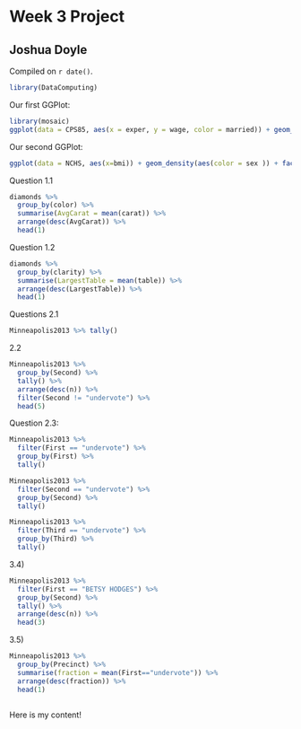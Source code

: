 # Week 3 Project

## Joshua Doyle 

<!-- leave this material as is -->
Compiled on `r date()`.

```r
library(DataComputing)
```
<!-- put your content after this line -->
Our first GGPlot:

```r
library(mosaic)
ggplot(data = CPS85, aes(x = exper, y = wage, color = married)) + geom_point() + facet_wrap(~ sector) 
```

Our second GGPlot:
```r
ggplot(data = NCHS, aes(x=bmi)) + geom_density(aes(color = sex )) + facet_wrap(~ smoker)
```

Question 1.1 
```r
diamonds %>%
  group_by(color) %>%
  summarise(AvgCarat = mean(carat)) %>%
  arrange(desc(AvgCarat)) %>%
  head(1)
```
Question 1.2

```r
diamonds %>%
  group_by(clarity) %>%
  summarise(LargestTable = mean(table)) %>%
  arrange(desc(LargestTable)) %>%
  head(1)
```

Questions 2.1 

```r
Minneapolis2013 %>% tally()
```

2.2

```r
Minneapolis2013 %>%
  group_by(Second) %>%
  tally() %>%
  arrange(desc(n)) %>%
  filter(Second != "undervote") %>%
  head(5)
```

Question 2.3:

```r
Minneapolis2013 %>%
  filter(First == "undervote") %>%
  group_by(First) %>%
  tally()
```


```r
Minneapolis2013 %>%
  filter(Second == "undervote") %>%
  group_by(Second) %>%
  tally()
```

```r
Minneapolis2013 %>%
  filter(Third == "undervote") %>%
  group_by(Third) %>%
  tally()
```

3.4) 

```r
Minneapolis2013 %>%
  filter(First == "BETSY HODGES") %>%
  group_by(Second) %>%
  tally() %>%
  arrange(desc(n)) %>%
  head(3)
```

3.5)

```r
Minneapolis2013 %>%
  group_by(Precinct) %>%
  summarise(fraction = mean(First=="undervote")) %>%
  arrange(desc(fraction)) %>%
  head(1)
  
```


Here is my content!

